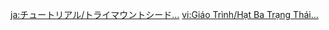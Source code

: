 {{Tutorial
|title    = Tri-Yana Seeds
|subtitle = Exploration Knowledge
|type     = Adventure
|icon     = Icon Tutorial Combat.png
|about    = Tri-Yana Seed
|image1   = Tutorial Tri-Yana Seeds.png
|text1    = Just as the [[Tri-Lakshana Creature]]s have a {{Color|Dendro|Normal}}, {{Color|Pyro|Scorched}}, and {{Color|Electro|Activated}} form, these [[Tri-Yana Seed]]s, which can reveal hidden objects, have similar states. When {{Color|Pyro|Scorched}}, they will stop moving, and when normal, they will move along a fixed path. When activated using {{Electro}}, they will release an even larger Truesense Pulse...
|sort     = 6158
}}

[[ja:チュートリアル/トライマウントシード…]]
[[vi:Giáo Trình/Hạt Ba Trạng Thái...]]